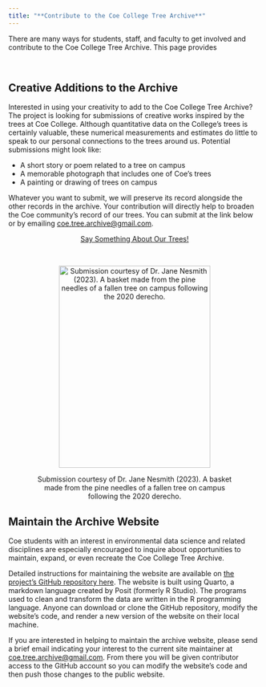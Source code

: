 ```yaml
---
title: "**Contribute to the Coe College Tree Archive**"
---
```


There are many ways for students, staff, and faculty to get involved and contribute to the Coe College Tree Archive. This page provides

<br>

## **Creative Additions to the Archive**

Interested in using your creativity to add to the Coe College Tree Archive? The project is looking for submissions of creative works inspired by the trees at Coe College. Although quantitative data on the College's trees is certainly valuable, these numerical measurements and estimates do little to speak to our personal connections to the trees around us. Potential submissions might look like:

-   A short story or poem related to a tree on campus
-   A memorable photograph that includes one of Coe's trees
-   A painting or drawing of trees on campus

Whatever you want to submit, we will preserve its record alongside the other records in the archive. Your contribution will directly help to broaden the Coe community's record of our trees. You can submit at the link below or by emailing [coe.tree.archive\@gmail.com](mailto:coe.tree.archive@gmail.com).

<center><a class="button" href="https://forms.gle/3ryxUPdfqdzYpH5N8">Say Something About Our Trees!</a></center>

<br>

<center>

<figure>

<img src="images/creative-works/ex_submission.jpg" alt="Submission courtesy of Dr. Jane Nesmith (2023). A basket made from the pine needles of a fallen tree on campus following the 2020 derecho." width="302" height="403"/>

<figcaption>Submission courtesy of Dr. Jane Nesmith (2023). A basket made from the pine needles of a fallen tree on campus following the 2020 derecho.</figcaption>

</figure>

</center>

## **Maintain the Archive Website**

Coe students with an interest in environmental data science and related disciplines are especially encouraged to inquire about opportunities to maintain, expand, or even recreate the Coe College Tree Archive.

Detailed instructions for maintaining the website are available on [the project's GitHub repository here](https://github.com/CoeTreeArchive/CoeTreeArchive.github.io). The website is built using Quarto, a markdown language created by Posit (formerly R Studio). The programs used to clean and transform the data are written in the R programming language. Anyone can download or clone the GitHub repository, modify the website's code, and render a new version of the website on their local machine.

If you are interested in helping to maintain the archive website, please send a brief email indicating your interest to the current site maintainer at [coe.tree.archive\@gmail.com](mailto:coe.tree.archive@gmail.com). From there you will be given contributor access to the GitHub account so you can modify the website's code and then push those changes to the public website.
